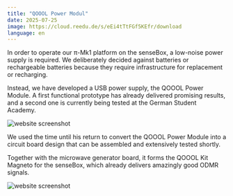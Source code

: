 ```yaml
---
title: "QOOOL Power Modul"
date: 2025-07-25
image: https://cloud.reedu.de/s/eEi4tTtFGf5KEfr/download
language: en
---
```

In order to operate our π-Mk1 platform on the senseBox, a low-noise power supply is required. We deliberately decided against batteries or rechargeable batteries because they require infrastructure for replacement or recharging.

Instead, we have developed a USB power supply, the QOOOL Power Module. A first functional prototype has already delivered promising results, and a second one is currently being tested at the German Student Academy.

![website screenshot](https://cloud.reedu.de/s/eEi4tTtFGf5KEfr/download)

We used the time until his return to convert the QOOOL Power Module into a circuit board design that can be assembled and extensively tested shortly.

Together with the microwave generator board, it forms the QOOOL Kit Magneto for the senseBox, which already delivers amazingly good ODMR signals.

![website screenshot](https://cloud.reedu.de/s/eEi4tTtFGf5KEfr/download)
